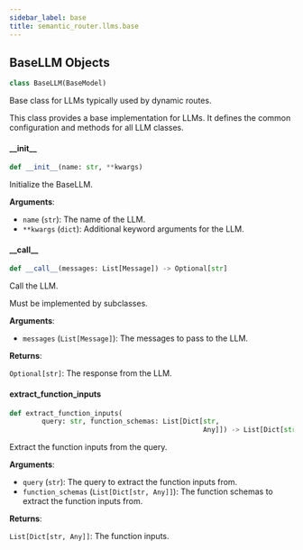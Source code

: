 ```yaml
---
sidebar_label: base
title: semantic_router.llms.base
---
```


## BaseLLM Objects

```python
class BaseLLM(BaseModel)
```

Base class for LLMs typically used by dynamic routes.

This class provides a base implementation for LLMs. It defines the common
configuration and methods for all LLM classes.

#### \_\_init\_\_

```python
def __init__(name: str, **kwargs)
```

Initialize the BaseLLM.

**Arguments**:

- `name` (`str`): The name of the LLM.
- `**kwargs` (`dict`): Additional keyword arguments for the LLM.

#### \_\_call\_\_

```python
def __call__(messages: List[Message]) -> Optional[str]
```

Call the LLM.

Must be implemented by subclasses.

**Arguments**:

- `messages` (`List[Message]`): The messages to pass to the LLM.

**Returns**:

`Optional[str]`: The response from the LLM.

#### extract\_function\_inputs

```python
def extract_function_inputs(
        query: str, function_schemas: List[Dict[str,
                                                Any]]) -> List[Dict[str, Any]]
```

Extract the function inputs from the query.

**Arguments**:

- `query` (`str`): The query to extract the function inputs from.
- `function_schemas` (`List[Dict[str, Any]]`): The function schemas to extract the function inputs from.

**Returns**:

`List[Dict[str, Any]]`: The function inputs.

